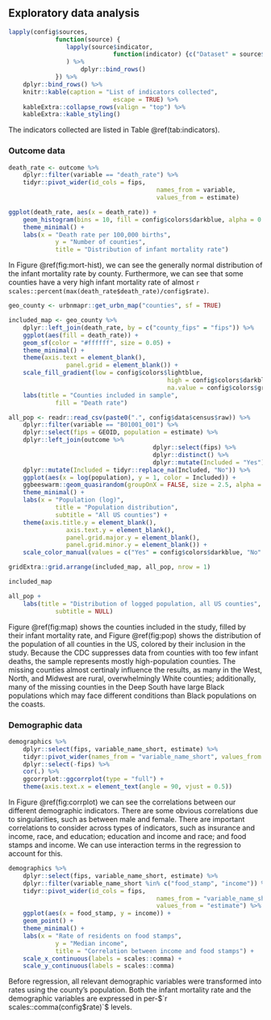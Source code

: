 ## Exploratory data analysis

```r
lapply(config$sources,
			 function(source) {
			 	lapply(source$indicator,
			 				 function(indicator) {c("Dataset" = source$description, "Indicator" = indicator)}
			 	) %>% 
			 		dplyr::bind_rows()
			 }) %>% 
	dplyr::bind_rows() %>% 
	knitr::kable(caption = "List of indicators collected",
							 escape = TRUE) %>% 
	kableExtra::collapse_rows(valign = "top") %>% 
	kableExtra::kable_styling()
```

The indicators collected are listed in Table \@ref(tab:indicators).

### Outcome data

```r
death_rate <- outcome %>% 
	dplyr::filter(variable == "death_rate") %>% 
	tidyr::pivot_wider(id_cols = fips,
										 names_from = variable,
										 values_from = estimate)
```

```r
ggplot(death_rate, aes(x = death_rate)) +
	geom_histogram(bins = 10, fill = config$colors$darkblue, alpha = 0.9) +
	theme_minimal() +
	labs(x = "Death rate per 100,000 births",
			 y = "Number of counties",
			 title = "Distribution of infant mortality rate")
```

In Figure \@ref(fig:mort-hist), we can see the generally normal distribution of the infant mortality rate by county. Furthermore, we can see that some counties have a very high infant mortality rate of almost `r scales::percent(max(death_rate$death_rate)/config$rate)`.

```r
geo_county <- urbnmapr::get_urbn_map("counties", sf = TRUE)

included_map <- geo_county %>% 
	dplyr::left_join(death_rate, by = c("county_fips" = "fips")) %>% 
	ggplot(aes(fill = death_rate)) +
	geom_sf(color = "#ffffff", size = 0.05) +
	theme_minimal() +
	theme(axis.text = element_blank(),
				panel.grid = element_blank()) +
	scale_fill_gradient(low = config$colors$lightblue,
											high = config$colors$darkblue,
											na.value = config$colors$gray) +
	labs(title = "Counties included in sample",
			 fill = "Death rate")

all_pop <- readr::read_csv(paste0(".", config$data$census$raw)) %>% 
	dplyr::filter(variable == "B01001_001") %>% 
	dplyr::select(fips = GEOID, population = estimate) %>% 
	dplyr::left_join(outcome %>% 
									 	dplyr::select(fips) %>% 
									 	dplyr::distinct() %>% 
									 	dplyr::mutate(Included = "Yes")) %>% 
	dplyr::mutate(Included = tidyr::replace_na(Included, "No")) %>% 
	ggplot(aes(x = log(population), y = 1, color = Included)) +
	ggbeeswarm::geom_quasirandom(groupOnX = FALSE, size = 2.5, alpha = 0.75) +
	theme_minimal() +
	labs(x = "Population (log)",
			 title = "Population distribution",
			 subtitle = "All US counties") +
	theme(axis.title.y = element_blank(),
				axis.text.y = element_blank(),
				panel.grid.major.y = element_blank(),
				panel.grid.minor.y = element_blank()) +
	scale_color_manual(values = c("Yes" = config$colors$darkblue, "No" = config$colors$gray))

gridExtra::grid.arrange(included_map, all_pop, nrow = 1)
```

```r
included_map
```

```r
all_pop +
	labs(title = "Distribution of logged population, all US counties",
			 subtitle = NULL)
```

Figure \@ref(fig:map) shows the counties included in the study, filled by their infant mortality rate, and Figure \@ref(fig:pop) shows the distribution of the population of all counties in the US, colored by their inclusion in the study. Because the CDC suppresses data from counties with too few infant deaths, the sample represents mostly high-population counties. The missing counties almost certinaly influence the results, as many in the West, North, and Midwest are rural, overwhelmingly White counties; additionally, many of the missing counties in the Deep South have large Black populations which may face different conditions than Black populations on the coasts.

### Demographic data

```r
demographics %>%
	dplyr::select(fips, variable_name_short, estimate) %>%
	tidyr::pivot_wider(names_from = "variable_name_short", values_from = "estimate") %>%
	dplyr::select(-fips) %>%
	cor(.) %>%
	ggcorrplot::ggcorrplot(type = "full") +
	theme(axis.text.x = element_text(angle = 90, vjust = 0.5))
```

In Figure \@ref(fig:corrplot) we can see the correlations between our different demographic indicators. There are some obvious correlations due to singularities, such as between male and female. There are important correlations to consider across types of indicators, such as insurance and income, race, and education; education and income and race; and food stamps and income. We can use interaction terms in the regression to account for this.

```r
demographics %>%
	dplyr::select(fips, variable_name_short, estimate) %>%
	dplyr::filter(variable_name_short %in% c("food_stamp", "income")) %>%
	tidyr::pivot_wider(id_cols = fips,
										 names_from = "variable_name_short",
										 values_from = "estimate") %>%
	ggplot(aes(x = food_stamp, y = income)) +
	geom_point() +
	theme_minimal() +
	labs(x = "Rate of residents on food stamps",
			 y = "Median income",
			 title = "Correlation between income and food stamps") +
	scale_x_continuous(labels = scales::comma) +
	scale_y_continuous(labels = scales::comma)
```

Before regression, all relevant demographic variables were transformed into rates using the county's population. Both the infant mortality rate and the demographic variables are expressed in per-$`r scales::comma(config$rate)`$ levels.

